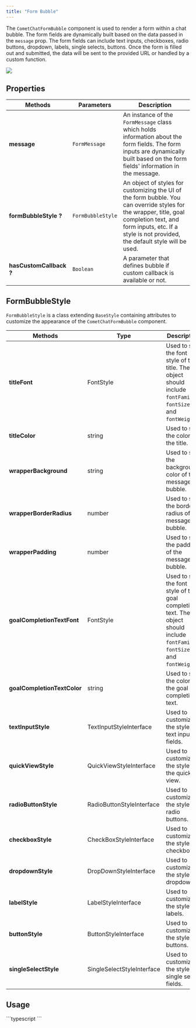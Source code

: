 ```yaml
---
title: "Form Bubble"
---
```


The `CometChatFormBubble` component is used to render a form within a chat bubble. The form fields are dynamically built based on the data passed in the `message` prop. The form fields can include text inputs, checkboxes, radio buttons, dropdown, labels, single selects, buttons. Once the form is filled out and submitted, the data will be sent to the provided URL or handled by a custom function.

<Frame>
  <img src="/images/ddeb0f0f-form_bubble-307d5645e6f67c6fa42cbea047faf35b.png" />
</Frame>

## Properties

| Methods                 | Parameters        | Description                                                                                                                                                                                                            |
| ----------------------- | ----------------- | ---------------------------------------------------------------------------------------------------------------------------------------------------------------------------------------------------------------------- |
| **message**             | `FormMessage`     | An instance of the `FormMessage` class which holds information about the form fields. The form inputs are dynamically built based on the form fields' information in the message.                                      |
| **formBubbleStyle ?**   | `FormBubbleStyle` | An object of styles for customizing the UI of the form bubble. You can override styles for the wrapper, title, goal completion text, and form inputs, etc. If a style is not provided, the default style will be used. |
| **hasCustomCallback ?** | `Boolean`         | A parameter that defines bubble if custom callback is available or not.                                                                                                                                                |

## FormBubbleStyle

`FormBubbleStyle` is a class extending `BaseStyle` containing attributes to customize the appearance of the `CometChatFormBubble` component.

| Methods                     | Type                       | Description                                                                                                                   |
| --------------------------- | -------------------------- | ----------------------------------------------------------------------------------------------------------------------------- |
| **titleFont**               | FontStyle                  | Used to set the font style of the title. The object should include `fontFamily`, `fontSize`, and `fontWeight`.                |
| **titleColor**              | string                     | Used to set the color of the title.                                                                                           |
| **wrapperBackground**       | string                     | Used to set the background color of the message bubble.                                                                       |
| **wrapperBorderRadius**     | number                     | Used to set the border radius of the message bubble.                                                                          |
| **wrapperPadding**          | number                     | Used to set the padding of the message bubble.                                                                                |
| **goalCompletionTextFont**  | FontStyle                  | Used to set the font style of the goal completion text. The object should include `fontFamily`, `fontSize`, and `fontWeight`. |
| **goalCompletionTextColor** | string                     | Used to set the color of the goal completion text.                                                                            |
| **textInputStyle**          | TextInputStyleInterface    | Used to customize the style of text input fields.                                                                             |
| **quickViewStyle**          | QuickViewStyleInterface    | Used to customize the style of the quick view.                                                                                |
| **radioButtonStyle**        | RadioButtonStyleInterface  | Used to customize the style of radio buttons.                                                                                 |
| **checkboxStyle**           | CheckBoxStyleInterface     | Used to customize the style of checkboxes.                                                                                    |
| **dropdownStyle**           | DropDownStyleInterface     | Used to customize the style of dropdowns.                                                                                     |
| **labelStyle**              | LabelStyleInterface        | Used to customize the style of labels.                                                                                        |
| **buttonStyle**             | ButtonStyleInterface       | Used to customize the style of buttons.                                                                                       |
| **singleSelectStyle**       | SingleSelectStyleInterface | Used to customize the style of single select fields.                                                                          |

## Usage

<Tabs>
<Tab title="TypeScript">
```typescript
<cometchat-form-bubble
	message={message}	//message: FormMessage
	hasCustomCallback={false}	// hasCustomCallback: boolean
	formBubbleStyle={style}	//style?: FormBubbleStyle
/>
```

</Tab>

</Tabs>
